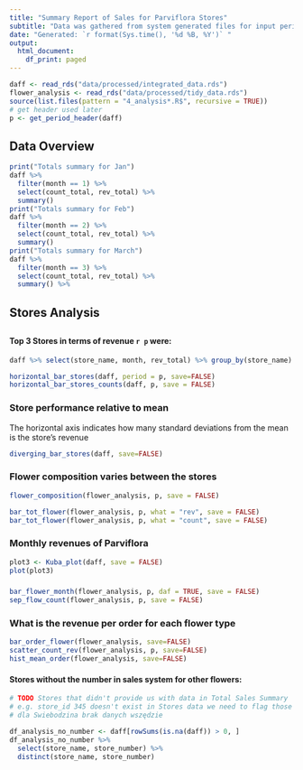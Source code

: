 ```yaml
---
title: "Summary Report of Sales for Parviflora Stores"
subtitle: "Data was gathered from system generated files for input period"
date: "Generated: `r format(Sys.time(), '%d %B, %Y')` "
output: 
  html_document:
    df_print: paged
---
```


```r

daff <- read_rds("data/processed/integrated_data.rds")
flower_analysis <- read_rds("data/processed/tidy_data.rds")
source(list.files(pattern = "4_analysis*.R$", recursive = TRUE))
# get header used later
p <- get_period_header(daff)
```

## Data Overview

```r
print("Totals summary for Jan")
daff %>%
  filter(month == 1) %>%
  select(count_total, rev_total) %>%
  summary()
print("Totals summary for Feb")
daff %>%
  filter(month == 2) %>%
  select(count_total, rev_total) %>%
  summary()
print("Totals summary for March")
daff %>%
  filter(month == 3) %>%
  select(count_total, rev_total) %>%
  summary() %>%

```


## Stores Analysis
##
#### Top 3 Stores in terms of revenue `r p` were: 

``` r
daff %>% select(store_name, month, rev_total) %>% group_by(store_name) %>% summarise(`Total Revenue` = sum(rev_total)) %>% arrange(desc(`Total Revenue`)) %>% head(3)

```

```r

horizontal_bar_stores(daff, period = p, save=FALSE)
horizontal_bar_stores_counts(daff, p, save = FALSE)

```

### Store performance relative to mean
The horizontal axis indicates how many standard deviations from the mean is the store's revenue

```r
diverging_bar_stores(daff, save=FALSE)
```

### Flower composition varies between the stores
``` r
flower_composition(flower_analysis, p, save = FALSE)

```

```r
bar_tot_flower(flower_analysis, p, what = "rev", save = FALSE)
bar_tot_flower(flower_analysis, p, what = "count", save = FALSE)
```

### Monthly revenues of Parviflora
``` r
plot3 <- Kuba_plot(daff, save = FALSE)
plot(plot3)
```

### 
``` r
bar_flower_month(flower_analysis, p, daf = TRUE, save = FALSE)
sep_flow_count(flower_analysis, p, save = FALSE)
```

### What is the revenue per order for each flower type
```r
bar_order_flower(flower_analysis, save=FALSE)
scatter_count_rev(flower_analysis, p, save=FALSE)
hist_mean_order(flower_analysis, save=FALSE)
```


#### Stores without the number in sales system for other flowers: 
```r
# TODO Stores that didn't provide us with data in Total Sales Summary
# e.g. store_id 345 doesn't exist in Stores data we need to flag those
# dla Swiebodzina brak danych wszędzie

df_analysis_no_number <- daff[rowSums(is.na(daff)) > 0, ]
df_analysis_no_number %>%
  select(store_name, store_number) %>%
  distinct(store_name, store_number)
```

